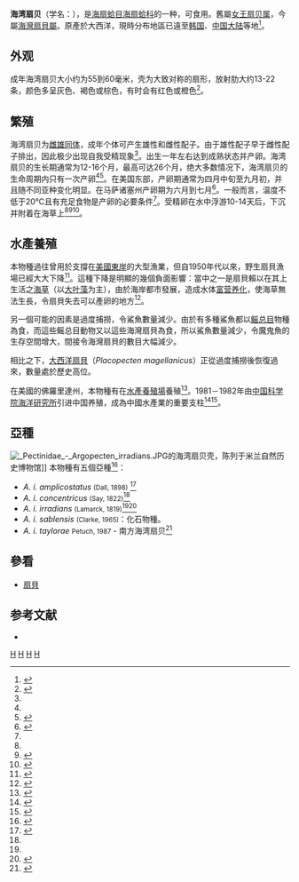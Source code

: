 {{Speciesbox 
| taxon = Argopecten irradians
| binomial_authority = ([[Lamarck|Lamarck]], 1819)
| synonyms = 
| subdivisions = [[#亞屬|亞屬]]
}}

'''海湾扇贝'''（学名：'''''{{lang|la|Argopecten irradians}}'''''），是[[海扇蛤目|海扇蛤目]][[海扇蛤科|海扇蛤科]]的一种，可食用。舊屬[[女王扇贝属|女王扇贝属]]，今屬[[海灣扇貝屬|海灣扇貝屬]]。原產於大西洋，現時分布地區已遠至[[韩国|韩国]]、[[中国大陆|中国大陆]]等地<ref name="shell">{{cite web　|url=http://shell.sinica.edu.tw/chinese/shellbase_detail.php?science_no=3691 |title=国际贝库：海湾扇贝|publisher=台湾贝类资料库|accessdate=2009-08-11}}</ref>。

==外观==
成年海湾扇贝大小约为55到60毫米，壳为大致对称的扇形，放射肋大约13-22条，颜色多呈灰色、褐色或棕色，有时会有红色或橙色<ref name="fay">{{cite journal|author1=Fay, Clemon & Neves, Richard & Pardue, Garland|title=Species Profiles: Life Histories and Environmental Requirements of Coastal Fishes and Invertebrates (Mid-Atlantic)|journal=Fish and Wildlife Serice, U.S. Department of Interior|date=1983|url=http://www.nwrc.usgs.gov/wdb/pub/species_profiles/82_11-012.pdf|access-date=2015-05-12|archive-date=2016-12-21|archive-url=https://web.archive.org/web/20161221231318/http://www.nwrc.usgs.gov/wdb/pub/species_profiles/82_11-012.pdf|dead-url=no}}</ref>。

==繁殖==
海湾扇贝为[[雌雄同体|雌雄同体]]，成年个体可产生雄性和雌性配子。由于雄性配子早于雌性配子排出，因此极少出现自我受精现象<ref name="fay" />。出生一年左右达到成熟状态并产卵。海湾扇贝的生长期通常为12-16个月，最高可达26个月，绝大多数情况下，海湾扇贝的生命周期内只有一次产卵<ref name="fay" /><ref name="belding">{{cite book|author1=Belding, D.L.|title=The scallop fishery of Massachusetts.|date=1910|publisher=Mass. Dep. Cons., Div. Fish. Game}}</ref>。在美国东部，产卵期通常为四月中旬至九月初，并且随不同亚种变化明显。在马萨诸塞州产卵期为六月到七月<ref>{{cite journal|author1=Rodman E. Taylor, Judith M. Capuzzo|title=The reproductive cycle of the bay scallop, Argopecten irradians irradians (Lamarck), in a small coastal embayment on Cape Cod, Massachusetts|url=https://archive.org/details/sim_estuaries-and-coasts_1983-12_6_4/page/431|journal=Estuaries and Coasts|date=1983|volume=6|issue=4|pages=431-435|doi=10.2307/1351403}}</ref>。一般而言，温度不低于20℃且有充足食物是产卵的必要条件<ref name="fay" />。受精卵在水中浮游10-14天后，下沉并附着在海草上<ref name="belding" /><ref>{{cite journal|author1=Sastry, A. N.|title=The Development and External Morphology of Pelagic Larval and Post-Larval Stages of the Bay Scallop, ''Aequipecten irradians concentricus'' Say, Reared in the Laboratory|journal=Bulletin of Marine Science|date=1965|volume=15|issue=2|url=http://www.ingentaconnect.com/content/umrsmas/bullmar/1965/00000015/00000002/art00006|access-date=2015-05-12|archive-date=2015-05-18|archive-url=https://web.archive.org/web/20150518095527/http://www.ingentaconnect.com/content/umrsmas/bullmar/1965/00000015/00000002/art00006|dead-url=no}}</ref><ref>{{cite web | url=http://www.edc.uri.edu/restoration/html/gallery/invert/bay.htm | title=Bay Scallop ('''''Argopecten irradians''''') | publisher=The Rhode Island Habitat Restoration Portal | accessdate=2015-05-12 | archive-date=2015-03-02 | archive-url=https://web.archive.org/web/20150302160729/http://www.edc.uri.edu/restoration/html/gallery/invert/bay.htm | dead-url=no }}</ref>。

==水產養殖==
本物種過往曾用於支撐在[[美國東岸|美國東岸]]的大型漁業，但自1950年代以來，野生扇貝漁場已經大大下降<ref>{{cite web|url=http://www.fao.org/docrep/009/y5852e/Y5852E10.htm|title=Review of the state of world marine fishery resources|work=fao.org|accessdate=2015-05-12|archive-date=2015-02-26|archive-url=https://web.archive.org/web/20150226035640/http://www.fao.org/docrep/009/y5852e/Y5852E10.htm|dead-url=no}}</ref>。這種下降是明顯的幾個負面影響：當中之一是扇貝賴以在其上生活之[[海草|海草]]（以[[大叶藻|大叶藻]]为主），由於海岸都市發展，造成水体[[富营养化|富营养化]]，使海草無法生長，令扇貝失去可以產卵的地方<ref>{{cite journal|author1=MacFarlane, S. L.|title=Bay scallops in Massachusetts waters: a review of the fishery and prospects for future enhancement and aquaculture|journal=Prepared for Barnstable County's Cape Cod Cooperative Extension & Southeastern Massachusetts Aquaculture Center|date=1999}}</ref>。

另一個可能的因素是過度捕撈，令鯊魚數量減少。由於有多種鯊魚都以[[鳐总目|鳐总目]]物種為食，而這些鳐总目動物又以這些海灣扇貝為食，所以鯊魚數量減少，令魔鬼魚的生存空間增大，間接令海灣扇貝的數目大幅減少。

相比之下，[[大西洋扇貝|大西洋扇貝]]（''Placopecten magellanicus''）正從過度捕撈後恢復過來，數量處於歷史高位。

在美國的佛羅里達州，本物種有在[[水產養殖|水產養殖場]]養殖<ref name="sms.si">{{cite web |url=http://www.sms.si.edu/irlspec/Argopecten_irradians_concentricus.htm |publisher=Smithsonian Marine Station at Fort Pierce |title=Species Name: ''Argopecten irradians'' concentricus Say, 1822 Common Name: Bay Scallop |date=2008-10-01 |accessdate=2015-05-03 |language=en |archive-date=2015-04-05 |archive-url=https://web.archive.org/web/20150405044939/http://www.sms.si.edu/irlspec/Argopecten_irradians_concentricus.htm |dead-url=no }}</ref>。1981－1982年由[[中国科学院海洋研究所|中国科学院海洋研究所]]引进中国养殖，成為中國水產業的重要支柱<ref>{{cite web|title=海水贝类养殖的产业化|url=http://www.cas.cn/zt/jzt/cxzt/zgkxykjcxal/200410/t20041010_2668106.shtml|website=中国科学院|accessdate=2015-05-12|archive-date=2015-05-18|archive-url=https://web.archive.org/web/20150518082610/http://www.cas.cn/zt/jzt/cxzt/zgkxykjcxal/200410/t20041010_2668106.shtml|dead-url=no}}</ref><ref>{{cite web|url=http://www.fao.org/docrep/field/003/ab729e/AB729E01.htm|title=TRAINING MANUAL ON BREEDING AND CULTURE OF SCALLOP AND SEA CUCUMBER IN CHINA|work=fao.org|accessdate=2015-05-03|archive-date=2015-09-24|archive-url=https://web.archive.org/web/20150924134226/http://www.fao.org/docrep/field/003/ab729e/AB729E01.htm|dead-url=no}}</ref>。

==亞種==
[[File:_Pectinidae_-_Argopecten_irradians.JPG|thumb]]的海湾扇贝壳，陈列于米兰自然历史博物馆]]
本物種有五個亞種<ref>{{cite web|url=http://www.malacolog.org/search.php?mode=findsnail&genus=Argopecten&associatedname=&author=&year=&yearend=&Search=Search|title=Malacolog 4.1.1: Western Atlantic Mollusk Species Database at The Academy of Natural Sciences|work=malacolog.org|accessdate=2015-05-03|archive-date=2015-04-02|archive-url=https://web.archive.org/web/20150402211406/http://www.malacolog.org/search.php?mode=findsnail&genus=Argopecten&associatedname=&author=&year=&yearend=&Search=Search|dead-url=no}}</ref>：
* ''A. i. amplicostatus'' <small>(Dall, 1898)</small> <ref name="MartinCarter2000">{{cite book|author1=Roy E. Martin|author2=Emily Paine Carter|author3=George J. Flick, Jr.|coauthors=Lynn M. Davis|title=Marine and Freshwater Products Handbook|url=http://books.google.com/books?id=NJe9BwAAQBAJ&pg=PA98|date=4 April 2000|publisher=CRC Press|isbn=978-1-4822-9397-5|pages=98–}}</ref>
* ''A. i. concentricus'' <small>(Say, 1822)</small><ref name="sms.si" />
* ''A. i. irradians'' <small>(Lamarck, 1819)</small><ref name="shell" /><ref>{{cite web|url=http://www.jaxshells.org/argopect.htm|title=Argopecten irridians irridians - Bay Scallop|work=jaxshells.org|accessdate=2015-05-03|archive-date=2016-02-29|archive-url=https://web.archive.org/web/20160229233115/http://www.jaxshells.org/argopect.htm|dead-url=no}}</ref>
* ''A. i. sablensis'' <small>(Clarke, 1965)</small>：化石物種。
* ''A. i. taylorae'' <small>Petuch, 1987</small> - 南方海湾扇贝<ref>{{cite web |url=http://www.jaxshells.org/stapr.htm |title=Argopecten irradians taylorae Petuch, 1987 Southern Bay Scallop |language=en |accessdate=2015-05-03 |archive-date=2016-03-03 |archive-url=https://web.archive.org/web/20160303231932/http://www.jaxshells.org/stapr.htm |dead-url=no }}</ref>

==參看==
{{commons category|Argopecten irradians}}
* [[扇貝|扇貝]]

== 参考文献 ==
{{reflist}}
* {{cite web |url=http://taibif.tw/zh/catalogue_of_life/page/1f94-f2e7-97be-9c84-2f54-7641-2196-15a1 |title=Argopecten 海灣扇貝屬 |accessdate=2015-05-03 |publisher=[[臺灣的生物多樣性檢索|臺灣的生物多樣性檢索]] ([[TaiBIF|TaiBIF]]) |language=zh-hant |archive-url=https://web.archive.org/web/20160304182655/http://taibif.tw/zh/catalogue_of_life/page/1f94-f2e7-97be-9c84-2f54-7641-2196-15a1 |archive-date=2016-03-04 |dead-url=yes }}
{{可食用软体动物}}
{{Taxonbar|from=Q3018372}}

[[Category:可食用軟體動物|H]]
[[Category:海灣扇貝屬|H]]
[[Category:大西洋軟體動物|H]]
[[Category:_1819年描述的动物|H]]